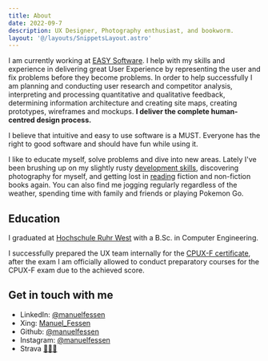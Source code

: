 ```yaml
---
title: About
date: 2022-09-7
description: UX Designer, Photography enthusiast, and bookworm.
layout: '@/layouts/SnippetsLayout.astro'
---
```


I am currently working at <a class="underline decoration-blue-400 hover:text-blue-400" href="https://www.easy-software.com" target="_blank">EASY Software</a>. I help with my skills and experience in delivering great User Experience by representing the user and fix problems before they become problems. In order to help successfully I am planning and conducting user research and competitor analysis, interpreting and processing quantitative and qualitative feedback, determining information architecture and creating site maps, creating prototypes, wireframes and mockups.
**I deliver the complete human-centred design process.** <br />

I believe that intuitive and easy to use software is a MUST. Everyone has the right to good software and should have fun while using it. 

I like to educate myself, solve problems and dive into new areas. Lately I've been brushing up on my slightly rusty <a class="" href="https://github.com/manuelfessen" target="_blank">development skills</a>, discovering photography for myself, and getting lost in <a class="underline" href="/books">reading</a> fiction and non-fiction books again. 
You can also find me jogging regularly regardless of the weather, spending time with family and friends or playing Pokemon Go.
## Education
I graduated at [Hochschule Ruhr West](https://www.hochschule-ruhr-west.de/studium/studienangebot/bachelor/mensch-technik-interaktion/) with a B.Sc. in Computer Engineering. 

I successfully prepared the UX team internally for the [CPUX-F certificate](https://www.certible.com/de/verify/?id=66aa8aea3d6c93d6be72fb65630a164c), after the exam I am officially allowed to conduct preparatory courses for the CPUX-F exam due to the achieved score.

## Get in touch with me
- LinkedIn: <a href="https://www.linkedin.com/in/manuelfessen/">@manuelfessen</a>
- Xing: <a href="https://www.xing.com/profile/Manuel_Fessen">Manuel_Fessen</a>
- Github: <a href="https://www.github.com/manuelfessen/">@manuelfessen</a>
- Instagram: <a href="https://instagram.com/manuelfessen">@manuelfessen</a>
- Strava <a href="https://www.strava.com/athletes/31601783">🏃🏻‍♂️</a>
